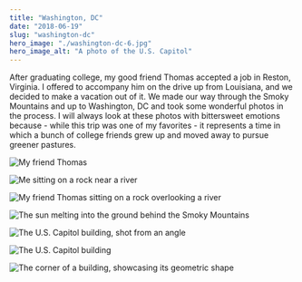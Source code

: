 ```yaml
---
title: "Washington, DC"
date: "2018-06-19"
slug: "washington-dc"
hero_image: "./washington-dc-6.jpg"
hero_image_alt: "A photo of the U.S. Capitol"
---
```


After graduating college, my good friend Thomas accepted a job in Reston, Virginia. I offered to
accompany him on the drive up from Louisiana, and we decided to make a vacation out of it. We made
our way through the Smoky Mountains and up to Washington, DC and took some wonderful photos in the
process. I will always look at these photos with bittersweet emotions because - while this trip was
one of my favorites - it represents a time in which a bunch of college friends grew up and moved
away to pursue greener pastures.

![My friend Thomas](./washington-dc-1.jpg "Sony A7R II - 50mm f/2 1/100")

![Me sitting on a rock near a river](./washington-dc-2.jpg "Sony A7R II - 50mm f1.8 1/6400")

![My friend Thomas sitting on a rock overlooking a river](./washington-dc-3.jpg "Sony A7R II - 50mm f/4.5 1/50")

![The sun melting into the ground behind the Smoky Mountains](./washington-dc-4.jpg "Sony A7R II - 50mm f/8 1/20")

![The U.S. Capitol building, shot from an angle](./washington-dc-5.jpg "Sony A7R II - 28mm f/8 1/50")

![The U.S. Capitol building](./washington-dc-6.jpg "Sony A7R II - 28mm f/8 1/50")

![The corner of a building, showcasing its geometric shape](./washington-dc-7.jpg "Sony A7R II - 28mm f/4 1/100")
